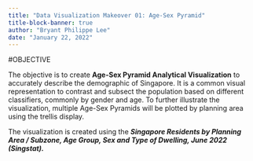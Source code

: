 ```yaml
---
title: "Data Visualization Makeover 01: Age-Sex Pyramid"
title-block-banner: true
author: "Bryant Philippe Lee"
date: "January 22, 2022"
---
```


#OBJECTIVE

The objective is to create **Age-Sex Pyramid Analytical Visualization** to accurately describe the demographic of Singapore. It is a common visual representation to contrast and subsect the population based on different classifiers, commonly by gender and age. To further illustrate the visualization, multiple Age-Sex Pyramids will be plotted by planning area using the trellis display. 

The visualization is created using the ***Singapore Residents by Planning Area / Subzone, Age Group, Sex and Type of Dwelling, June 2022 (Singstat).***
